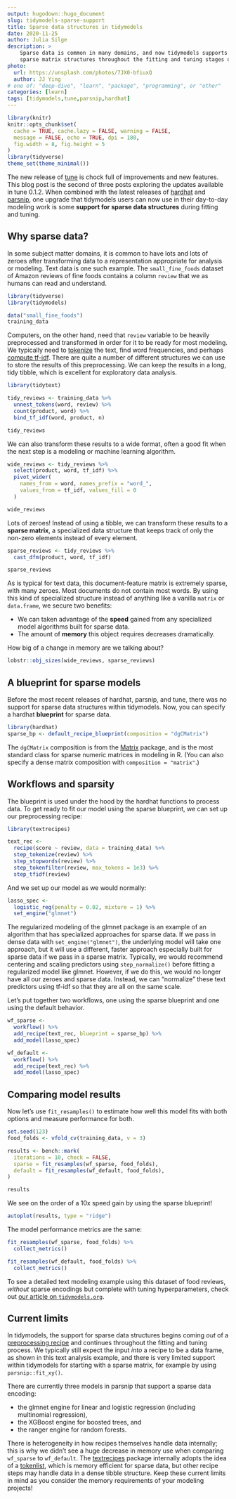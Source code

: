 ```yaml
---
output: hugodown::hugo_document
slug: tidymodels-sparse-support
title: Sparse data structures in tidymodels
date: 2020-11-25
author: Julia Silge
description: >
    Sparse data is common in many domains, and now tidymodels supports using 
    sparse matrix structures throughout the fitting and tuning stages of modeling.
photo:
  url: https://unsplash.com/photos/7JX0-bfiuxQ
  author: JJ Ying
# one of: "deep-dive", "learn", "package", "programming", or "other"
categories: [learn] 
tags: [tidymodels,tune,parsnip,hardhat]
---
```



```r
library(knitr)
knitr::opts_chunk$set(
  cache = TRUE, cache.lazy = FALSE, warning = FALSE,
  message = FALSE, echo = TRUE, dpi = 180,
  fig.width = 8, fig.height = 5
)
library(tidyverse)
theme_set(theme_minimal())
```

The new release of [tune](https://www.tidyverse.org/blog/2020/11/tune-0-1-2/) is chock full of improvements and new features. This blog post is the second of three posts exploring the updates available in tune 0.1.2. When combined with the latest releases of [hardhat](http://hardhat.tidymodels.org/) and [parsnip](https://parsnip.tidymodels.org/), one upgrade that tidymodels users can now use in their day-to-day modeling work is some **support for sparse data structures** during fitting and tuning.

## Why sparse data?

In some subject matter domains, it is common to have lots and lots of zeroes after transforming data to a representation appropriate for analysis or modeling. Text data is one such example. The `small_fine_foods` dataset of Amazon reviews of fine foods contains a column `review` that we as humans can read and understand.

```r
library(tidyverse)
library(tidymodels)

data("small_fine_foods")
training_data
```

Computers, on the other hand, need that `review` variable to be heavily preprocessed and transformed in order for it to be ready for most modeling. We typically need to [tokenize](https://smltar.com/tokenization.html) the text, find word frequencies, and perhaps [compute tf-idf](https://www.tidytextmining.com/tfidf.html). There are quite a number of different structures we can use to store the results of this preprocessing. We can keep the results in a long, tidy tibble, which is excellent for exploratory data analysis.

```r
library(tidytext)

tidy_reviews <- training_data %>%
  unnest_tokens(word, review) %>%
  count(product, word) %>%
  bind_tf_idf(word, product, n)

tidy_reviews
```

We can also transform these results to a wide format, often a good fit when the next step is a modeling or machine learning algorithm.

```r
wide_reviews <- tidy_reviews %>%
  select(product, word, tf_idf) %>%
  pivot_wider(
    names_from = word, names_prefix = "word_",
    values_from = tf_idf, values_fill = 0
  )

wide_reviews
```

Lots of zeroes! Instead of using a tibble, we can transform these results to a **sparse matrix**, a specialized data structure that keeps track of only the non-zero elements instead of every element.

```r
sparse_reviews <- tidy_reviews %>%
  cast_dfm(product, word, tf_idf)

sparse_reviews
```

As is typical for text data, this document-feature matrix is extremely sparse, with many zeroes. Most documents do not contain most words. By using this kind of specialized structure instead of anything like a vanilla `matrix` or `data.frame`, we secure two benefits:

- We can taken advantage of the **speed** gained from any specialized model algorithms built for sparse data.
- The amount of **memory** this object requires decreases dramatically.

How big of a change in memory are we talking about?

```r
lobstr::obj_sizes(wide_reviews, sparse_reviews)
```


## A blueprint for sparse models

Before the most recent releases of hardhat, parsnip, and tune, there was no support for sparse data structures within tidymodels. Now, you can specify a hardhat **blueprint** for sparse data.

```r
library(hardhat)
sparse_bp <- default_recipe_blueprint(composition = "dgCMatrix")
```

The `dgCMatrix` composition is from the [Matrix](https://cran.r-project.org/package=Matrix) package, and is the most standard class for sparse numeric matrices in modeling in R. (You can also specify a dense matrix composition with `composition = "matrix"`.)

## Workflows and sparsity

The blueprint is used under the hood by the hardhat functions to process data. To get ready to fit our model using the sparse blueprint, we can set up our preprocessing recipe:

```r
library(textrecipes)

text_rec <-
  recipe(score ~ review, data = training_data) %>%
  step_tokenize(review) %>%
  step_stopwords(review) %>%
  step_tokenfilter(review, max_tokens = 1e3) %>%
  step_tfidf(review)
```

And we set up our model as we would normally:

```r
lasso_spec <-
  logistic_reg(penalty = 0.02, mixture = 1) %>%
  set_engine("glmnet")
```

The regularized modeling of the glmnet package is an example of an algorithm that has specialized approaches for sparse data. If we pass in dense data with `set_engine("glmnet")`, the underlying model will take one approach, but it will use a different, faster approach especially built for sparse data if we pass in a sparse matrix. Typically, we would recommend centering and scaling predictors using `step_normalize()` before fitting a regularized model like glmnet. However, if we do this, we would no longer have all our zeroes and sparse data. Instead, we can "normalize" these text predictors using tf-idf so that they are all on the same scale.

Let's put together two workflows, one using the sparse blueprint and one using the default behavior.

```r
wf_sparse <-
  workflow() %>%
  add_recipe(text_rec, blueprint = sparse_bp) %>%
  add_model(lasso_spec)

wf_default <-
  workflow() %>%
  add_recipe(text_rec) %>%
  add_model(lasso_spec)
```

## Comparing model results

Now let's use `fit_resamples()` to estimate how well this model fits with both options and measure performance for both.

```r
set.seed(123)
food_folds <- vfold_cv(training_data, v = 3)

results <- bench::mark(
  iterations = 10, check = FALSE,
  sparse = fit_resamples(wf_sparse, food_folds),
  default = fit_resamples(wf_default, food_folds),
)

results
```

We see on the order of a 10x speed gain by using the sparse blueprint!

```r
autoplot(results, type = "ridge")
```

The model performance metrics are the same:

```r
fit_resamples(wf_sparse, food_folds) %>%
  collect_metrics()

fit_resamples(wf_default, food_folds) %>%
  collect_metrics()
```

To see a detailed text modeling example using this dataset of food reviews, _without_ sparse encodings but complete with tuning hyperparameters, check out [our article on `tidymodels.org`](https://www.tidymodels.org/learn/work/tune-text/).

## Current limits

In tidymodels, the support for sparse data structures begins coming _out_ of a [preprocessing recipe](https://www.tmwr.org/recipes.html) and continues throughout the fitting and tuning process. We typically still expect the input _into_ a recipe to be a data frame, as shown in this text analysis example, and there is very limited support within tidymodels for starting with a sparse matrix, for example by using `parsnip::fit_xy()`.

There are currently three models in parsnip that support a sparse data encoding: 

- the glmnet engine for linear and logistic regression (including multinomial regression), 
- the XGBoost engine for boosted trees, and 
- the ranger engine for random forests.

There is heterogeneity in how recipes themselves handle data internally; this is why we didn't see a huge decrease in memory use when comparing `wf_sparse` to `wf_default`. The [textrecipes](https://textrecipes.tidymodels.org/) package internally adopts the idea of a [tokenlist](https://textrecipes.tidymodels.org/reference/tokenlist.html), which is memory efficient for sparse data, but other recipe steps may handle data in a dense tibble structure. Keep these current limits in mind as you consider the memory requirements of your modeling projects!

